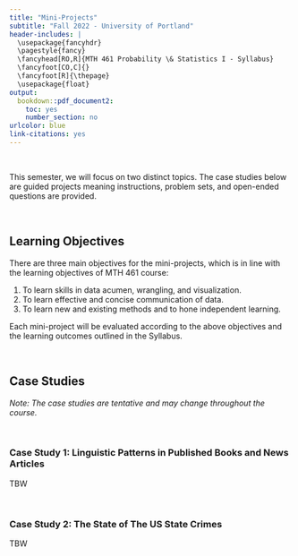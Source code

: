 ```yaml
---
title: "Mini-Projects"
subtitle: "Fall 2022 - University of Portland"
header-includes: |
  \usepackage{fancyhdr}
  \pagestyle{fancy}
  \fancyhead[RO,R]{MTH 461 Probability \& Statistics I - Syllabus}
  \fancyfoot[CO,C]{}
  \fancyfoot[R]{\thepage}
  \usepackage{float}
output:
  bookdown::pdf_document2:
    toc: yes
    number_section: no
urlcolor: blue
link-citations: yes
---
```


<br>

This semester, we will focus on two distinct topics. The case studies below are guided projects meaning instructions, problem sets, and open-ended questions are provided.

<br>

## **Learning Objectives**

There are three main objectives for the mini-projects, which is in line with the learning objectives of MTH 461 course:

1. To learn skills in data acumen, wrangling, and visualization.
2. To learn effective and concise communication of data.
3. To learn new and existing methods and to hone independent learning.

Each mini-project will be evaluated according to the above objectives and the learning outcomes outlined in the Syllabus.

<br>

## **Case Studies**

*Note: The case studies are tentative and may change throughout the course.*

<br>

### Case Study 1: Linguistic Patterns in Published Books and News Articles

TBW

<br>

### Case Study 2: The State of The US State Crimes

TBW

<br>

